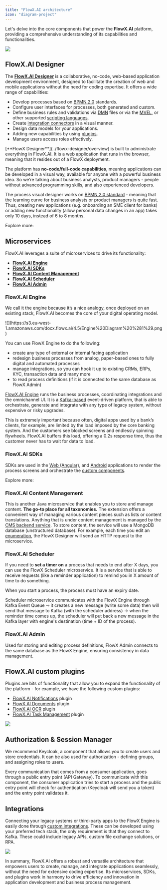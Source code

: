 ```yaml
---
title: "FlowX.AI architecture"
icon: "diagram-project"
---
```


Let's delve into the core components that power the **FlowX.AI** platform, providing a comprehensive understanding of its capabilities and functionalities.

![](https://s3.eu-west-1.amazonaws.com/docx.flowx.ai/470/archi_final_ai.svg)

## FlowX.AI Designer

The [**FlowX.AI Designer**](../flowx-designer/overview) is a collaborative, no-code, web-based application development environment, designed to facilitate the creation of web and mobile applications without the need for coding expertise. It offers a wide range of capabilities:

* Develop processes based on [BPMN 2.0](./frameworks-and-standards/business-process-industry-standards/intro-to-bpmn) standards.
* Configure user interfaces for processes, both generated and custom.
* Define business rules and validations via [DMN](./frameworks-and-standards/business-process-industry-standards/intro-to-dmn) files or via the [MVEL](./frameworks-and-standards/business-process-industry-standards/intro-to-mvel), or other supported [scripting languages](../building-blocks/supported-scripts).
* Create [integration connectors](../platform-deep-dive/integrations) in a visual manner.
* Design data models for your applications.
* Adding new capabilities by using [plugins](../platform-deep-dive/plugins/custom-plugins).
* Manage users access roles effectively.

<Info>
[**FlowX Designer**](../flowx-designer/overview) is built to administrate everything in FlowX.AI. It is a web application that runs in the browser, meaning that it resides out of a FlowX deployment.
</Info>

The platform has **no-code/full-code capabilities**, meaning applications can be developed in a visual way, available for anyone with a powerful business idea. So we’re talking about business analysts, product managers - people without advanced programming skills, and also experienced developers.

The process visual designer works on [BPMN 2.0 standard](../platform-overview/frameworks-and-standards/business-process-industry-standards/intro-to-bpmn) - meaning that the learning curve for business analysts or product managers is quite fast. Thus, creating new applications (e.g. onboarding an SME client for banks) or adding new functionality (allow personal data changes in an app) takes only 10 days, instead of 6 to 8 months.

Explore more:

<Card title="FlowX.AI Designer" href="../flowx-designer/overview" icon="pen-ruler">
</Card>

## Microservices

FlowX.AI leverages a suite of microservices to drive its functionality:

* [**FlowX.AI Engine**](#flowx-ai-engine)
* [**FlowX.AI SDKs**](#flowx-ai-sdks)
* [**FlowX.AI Content Management**](#flowx-ai-content-management)
* [**FlowX.AI Scheduler**](#flowx-ai-scheduler)
* [**FlowX.AI Admin**](#flowx-ai-admin)

### FlowX.AI Engine

We call it the engine because it’s a nice analogy, once deployed on an existing stack, FlowX.AI becomes the core of your digital operating model.

<Frame>
![](https://s3.eu-west-1.amazonaws.com/docx.flowx.ai/4.5/Engine%20Diagram%20%281%29.png)
</Frame>

You can use FlowX Engine to do the following:

* create any type of external or internal facing application
* redesign business processes from analog, paper-based ones to fully digital and automated processes
* manage integrations, so you can hook it up to existing CRMs, ERPs, KYC, transaction data and many more
* to read process definitions (if it is connected to the same database as FlowX Admin)

[FlowX.AI Engine](../platform-deep-dive/core-components/flowx-engine) runs the business processes, coordinating integrations and the omnichannel UI. It is a [Kafka-based](./frameworks-and-standards/event-driven-architecture-frameworks/intro-to-kafka-concepts) event-driven platform, that is able to orchestrate, generate and integrate with any type of legacy system, without expensive or risky upgrades.

This is extremely important because often, digital apps used by a bank’s clients, for example, are limited by the load imposed by the core banking system. And the customers see blocked screens and endlessly spinning flywheels. FlowX.AI buffers this load, offering a 0.2s response time, thus the customer never has to wait for data to load.

<Card title="FlowX.AI Engine" href="../platform-deep-dive/core-components/flowx-engine" icon="brain-circuit">
</Card>

### FlowX.AI SDKs

SDKs are used in the [Web (Angular)](../../sdks/angular-renderer), and [Android](../../sdks/android-renderer) applications to render the process screens and orchestrate the [custom components](../building-blocks/ui-designer/ui-component-types/root-components/custom).

Explore more:

<Card title="FlowX.AI SDKs" href="../../sdks/" icon="window-flip">
</Card>

### FlowX.AI Content Management

This is another Java microservice that enables you to store and manage content. **The go-to place for all taxonomies.** The extension offers a convenient way of managing various content pieces such as lists or content translations. Anything that is under content management is managed by the [CMS backend service](../../setup-guides/cms-setup). To store content, the service will use a MongoDB database (unstructured database). For example, each time you edit an [enumeration](../platform-deep-dive/core-extensions/content-management/enumerations), the FlowX Designer will send an HTTP request to the microservice.

<Card title="Content Management" href="../platform-deep-dive/core-extensions/content-management/content-management" icon ="folder-grid">
</Card>

### FlowX.AI Scheduler

If you need to **set a timer on** a process that needs to end after X days, you can use the FlowX Scheduler microservice. It is a service that is able to receive requests (like a reminder application) to remind you in X amount of time to do something.

<Info>
When you start a process, the process must have an expiry date.
</Info>

Scheduler microservice communicates with the FlowX Engine through Kafka Event Queue ⇾ it creates a new message (write some data) then will send that message to Kafka (with the scheduler address) → when the reminder time comes up, the scheduler will put back a new message in the Kafka layer with engine's destination (time + ID of the process).

<Card title="FlowX.AI Scheduler" href="../platform-deep-dive/core-extensions/scheduler" icon="clock">
</Card>


### FlowX.AI Admin

Used for storing and editing process definitions, FlowX Admin connects to the same database as the FlowX Engine, ensuring consistency in data management.

<Card title="FlowX.AI Admin setup" href="../../setup-guides/admin-setup-guide" icon="user-tie">
</Card>

## FlowX.AI custom plugins

Plugins are bits of functionality that allow you to expand the functionality of the platform - for example, we have the following custom plugins:

* [FlowX.AI Notifications](../platform-deep-dive/plugins/custom-plugins/notifications-plugin/notifications-plugin-overview) plugin
* [FlowX.AI Documents](../platform-deep-dive/plugins/custom-plugins/documents-plugin/documents-plugin-overview) plugin
* [FlowX.AI OCR](../platform-deep-dive/plugins/custom-plugins/ocr-plugin) plugin
* [FlowX.AI Task Management](../platform-deep-dive/core-extensions/task-management/task-management-overview) plugin

![](https://s3.eu-west-1.amazonaws.com/docx.flowx.ai/platform-overview/plugins_architecture.png)

<Card title="Plugins" href="../platform-deep-dive/plugins/custom-plugins" icon="puzzle-piece-simple">
</Card>

## Authorization & Session Manager

We recommend Keycloak, a component that allows you to create users and store credentials. It can be also used for authorization - defining groups, and assigning roles to users.

Every communication that comes from a consumer application, goes through a public entry point (API Gateway). To communicate with this component, the consumer application tries to start a process and the public entry point will check for authentication (Keycloak will send you a token) and the entry point validates it.

<Card title="Keycloak Documentation" href= "https://www.keycloak.org/documentation" icon="link">
</Card>

## Integrations

Connecting your legacy systems or third-party apps to the FlowX Engine is easily done through [custom integrations](../platform-deep-dive/integrations/integrations-overview). These can be developed using your preferred tech stack, the only requirement is that they connect to Kafka. These could include legacy APIs, custom file exchange solutions, or RPA.

![](https://s3.eu-west-1.amazonaws.com/docx.flowx.ai/platform-overview/integrations_architecture.png)

<Card title="Integrations" href="../platform-deep-dive/integrations/integrations-overview" icon="puzzle-piece">
</Card>

In summary, FlowX.AI offers a robust and versatile architecture that empowers users to create, manage, and integrate applications seamlessly, without the need for extensive coding expertise. Its microservices, SDKs, and plugins work in harmony to drive efficiency and innovation in application development and business process management.